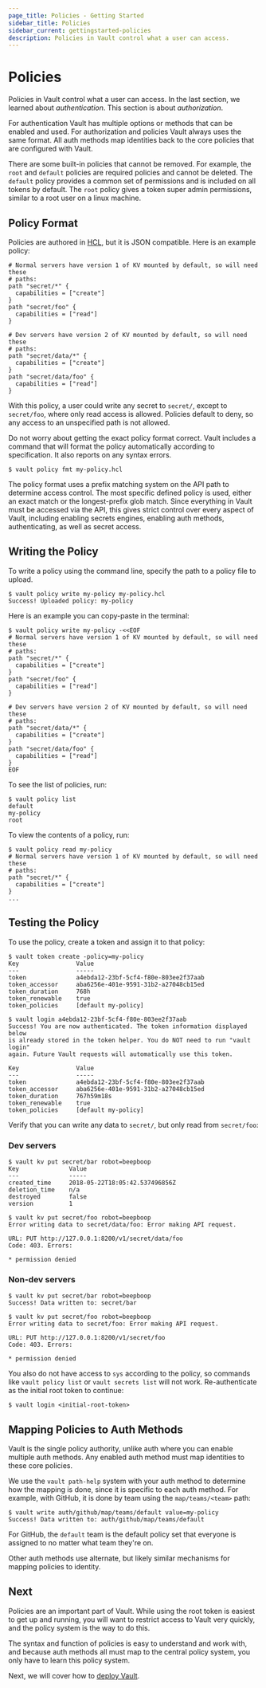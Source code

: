 ```yaml
---
page_title: Policies - Getting Started
sidebar_title: Policies
sidebar_current: gettingstarted-policies
description: Policies in Vault control what a user can access.
---
```


# Policies

Policies in Vault control what a user can access. In the last section, we
learned about _authentication_. This section is about _authorization_.

For authentication Vault has multiple options or methods that can be enabled and
used. For authorization and policies Vault always uses the same format. All auth
methods map identities back to the core policies that are configured with Vault.

There are some built-in policies that cannot be removed. For example, the `root`
and `default` policies are required policies and cannot be deleted. The
`default` policy provides a common set of permissions and is included on all
tokens by default. The `root` policy gives a token super admin permissions,
similar to a root user on a linux machine.

## Policy Format

Policies are authored in [HCL][hcl], but it is JSON compatible. Here is an
example policy:

```hcl
# Normal servers have version 1 of KV mounted by default, so will need these
# paths:
path "secret/*" {
  capabilities = ["create"]
}
path "secret/foo" {
  capabilities = ["read"]
}

# Dev servers have version 2 of KV mounted by default, so will need these
# paths:
path "secret/data/*" {
  capabilities = ["create"]
}
path "secret/data/foo" {
  capabilities = ["read"]
}
```

With this policy, a user could write any secret to `secret/`, except to
`secret/foo`, where only read access is allowed. Policies default to deny, so
any access to an unspecified path is not allowed.

Do not worry about getting the exact policy format correct. Vault includes a
command that will format the policy automatically according to specification. It
also reports on any syntax errors.

```text
$ vault policy fmt my-policy.hcl
```

The policy format uses a prefix matching system on the API path to determine
access control. The most specific defined policy is used, either an exact match
or the longest-prefix glob match. Since everything in Vault must be accessed via
the API, this gives strict control over every aspect of Vault, including
enabling secrets engines, enabling auth methods, authenticating, as well as
secret access.

## Writing the Policy

To write a policy using the command line, specify the path to a policy file to
upload.

```text
$ vault policy write my-policy my-policy.hcl
Success! Uploaded policy: my-policy
```

Here is an example you can copy-paste in the terminal:

```text
$ vault policy write my-policy -<<EOF
# Normal servers have version 1 of KV mounted by default, so will need these
# paths:
path "secret/*" {
  capabilities = ["create"]
}
path "secret/foo" {
  capabilities = ["read"]
}

# Dev servers have version 2 of KV mounted by default, so will need these
# paths:
path "secret/data/*" {
  capabilities = ["create"]
}
path "secret/data/foo" {
  capabilities = ["read"]
}
EOF
```

To see the list of policies, run:

```text
$ vault policy list
default
my-policy
root
```

To view the contents of a policy, run:

```text
$ vault policy read my-policy
# Normal servers have version 1 of KV mounted by default, so will need these
# paths:
path "secret/*" {
  capabilities = ["create"]
}
...
```

## Testing the Policy

To use the policy, create a token and assign it to that policy:

```text
$ vault token create -policy=my-policy
Key                Value
---                -----
token              a4ebda12-23bf-5cf4-f80e-803ee2f37aab
token_accessor     aba6256e-401e-9591-31b2-a27048cb15ed
token_duration     768h
token_renewable    true
token_policies     [default my-policy]

$ vault login a4ebda12-23bf-5cf4-f80e-803ee2f37aab
Success! You are now authenticated. The token information displayed below
is already stored in the token helper. You do NOT need to run "vault login"
again. Future Vault requests will automatically use this token.

Key                Value
---                -----
token              a4ebda12-23bf-5cf4-f80e-803ee2f37aab
token_accessor     aba6256e-401e-9591-31b2-a27048cb15ed
token_duration     767h59m18s
token_renewable    true
token_policies     [default my-policy]
```

Verify that you can write any data to `secret/`, but only read from
`secret/foo`:

### Dev servers

```text
$ vault kv put secret/bar robot=beepboop
Key              Value
---              -----
created_time     2018-05-22T18:05:42.537496856Z
deletion_time    n/a
destroyed        false
version          1

$ vault kv put secret/foo robot=beepboop
Error writing data to secret/data/foo: Error making API request.

URL: PUT http://127.0.0.1:8200/v1/secret/data/foo
Code: 403. Errors:

* permission denied
```

### Non-dev servers

```text
$ vault kv put secret/bar robot=beepboop
Success! Data written to: secret/bar

$ vault kv put secret/foo robot=beepboop
Error writing data to secret/foo: Error making API request.

URL: PUT http://127.0.0.1:8200/v1/secret/foo
Code: 403. Errors:

* permission denied
```

You also do not have access to `sys` according to the policy, so commands like
`vault policy list` or `vault secrets list` will not work. Re-authenticate as
the initial root token to continue:

```text
$ vault login <initial-root-token>
```

## Mapping Policies to Auth Methods

Vault is the single policy authority, unlike auth where you can enable multiple
auth methods. Any enabled auth method must map identities to these core
policies.

We use the `vault path-help` system with your auth method to determine how the
mapping is done, since it is specific to each auth method. For example, with
GitHub, it is done by team using the `map/teams/<team>` path:

```text
$ vault write auth/github/map/teams/default value=my-policy
Success! Data written to: auth/github/map/teams/default
```

For GitHub, the `default` team is the default policy set that everyone is
assigned to no matter what team they're on.

Other auth methods use alternate, but likely similar mechanisms for mapping
policies to identity.

## Next

Policies are an important part of Vault. While using the root token is easiest
to get up and running, you will want to restrict access to Vault very quickly,
and the policy system is the way to do this.

The syntax and function of policies is easy to understand and work with, and
because auth methods all must map to the central policy system, you only have to
learn this policy system.

Next, we will cover how to [deploy Vault](/intro/getting-started/deploy.html).

[hcl]: https://github.com/hashicorp/hcl
